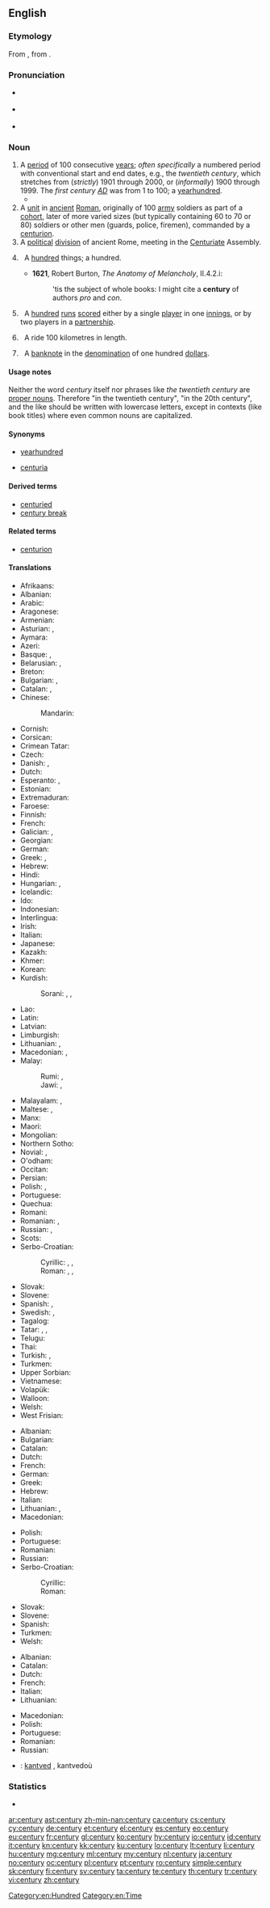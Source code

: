 ==English==
{{wikipedia|Century}}

===Etymology===
From {{etyl|la|en}} {{term|centuria|lang=la}}, from {{term|centum||one hundred|lang=la}}.

===Pronunciation===
* {{a|UK}} {{IPA|/ˈsɛn.tʃə.ɹiː/}}
* {{a|US}} {{IPA|/ˈsɛn.tʃɚ.i/}}
* {{audio|en-us-century.ogg|Audio (US)}}

===Noun===
{{en-noun|centur|ies}}

# A [[period]] of 100 consecutive [[year]]s; ''often specifically'' a numbered period with conventional start and end dates, e.g., the ''twentieth century'', which stretches from (''strictly'') 1901 through 2000, or (''informally'') 1900 through 1999. The ''first century [[AD]]'' was from 1 to 100; a [[yearhundred]].
#*{{quote-book|year=1963|author={{w|Margery Allingham}}
|title={{w|The China Governess}}
|chapter=Foreword|url=http://openlibrary.org/works/OL2004261W
|passage=He stood transfixed before the unaccustomed view of London at night time, a vast panorama which reminded him [&hellip;] of some wood engravings far off and magical, in a printshop in his childhood. They dated from the previous '''century''' and were coarsely printed on tinted paper, with tinsel outlining the design.}}
# A [[unit]] in [[ancient]] [[Roman]], originally of 100 [[army]] soldiers as part of a [[cohort]], later of more varied sizes (but typically containing 60 to 70 or 80) soldiers or other men (guards, police, firemen), commanded by a [[centurion]].
# A [[political]] [[division]] of ancient Rome, meeting in the [[centuriate|Centuriate]] Assembly.
# {{context|archaic|lang=en}}&nbsp; A [[hundred]] things; a hundred.
#* '''1621''', Robert Burton, ''The Anatomy of Melancholy'', II.4.2.i:
#*: 'tis the subject of whole books: I might cite a '''century''' of authors ''pro'' and ''con''.
# {{context|cricket|lang=en}}&nbsp; A [[hundred]] [[run]]s [[score]]d either by a single [[player]] in one [[innings]], or by two players in a [[partnership]].
# {{context|cycling|lang=en}}&nbsp; A ride 100 kilometres in length.
# {{context|US|informal|lang=en}}&nbsp; A [[banknote]] in the [[denomination]] of one hundred [[dollar]]s.

====Usage notes====
Neither the word ''century'' itself nor phrases like ''the twentieth century'' are [[proper noun]]s. Therefore "in the twentieth century", "in the 20th century", and the like should be written with lowercase letters, except in contexts (like book titles) where even common nouns are capitalized.

====Synonyms====
* {{sense|period of 100 consecutive years}} [[yearhundred]] {{qualifier|very rare}}
* {{sense|Roman army unit}} [[centuria]]

====Derived terms====
{{rel-top|Terms derived from ''century''}}
* [[centuried]]
* [[century break]]
{{rel-bottom}}

====Related terms====
* [[centurion]]

====Translations====
{{trans-top|100 years}}
* Afrikaans: {{t-|af|eeu}}
* Albanian: {{t-|sq|shekull|m}}
* Arabic: {{t+|ar|قرن|tr=qarn}}
* Aragonese: {{t+|an|sieglo|m}}
* Armenian: {{t+|hy|դար|tr=dar}}
* Asturian: {{t+|ast|sieglu|m}}, {{t-|ast|centuria|f}}
* Aymara: {{t-|ay|patacmara}}
* Azeri: {{t-|az|əsr}}
* Basque: {{t-|eu|mende}}, {{t-|eu|gizaldi}}
* Belarusian: {{t|be|век|m|sc=Cyrl}}, {{t|be|стагоддзе|n|tr=stahóddzje|sc=Cyrl}}
* Breton: {{t+|br|kantved|m}}
* Bulgarian: {{t+|bg|век|m}}, {{t+|bg|столетие|n}}
* Catalan: {{t+|ca|segle|m}}, {{t-|ca|centúria|f}}
* Chinese:
*: Mandarin: {{t|cmn|世纪|tr=shìjì}}
* Cornish: {{t-|kw|cansbledhen}}
* Corsican: {{t+|co|seculu|f}}
* Crimean Tatar: {{tø|crh|yüz}}
* Czech: {{t+|cs|století|n}}
* Danish: {{t-|da|århundred}}, {{t-|da|århundrede|n}}
* Dutch: {{t+|nl|eeuw|f}}
* Esperanto: {{t-|eo|jarcento}}, {{t-|eo|centjaro}}
* Estonian: {{t-|et|sajand}}
* Extremaduran: {{tø|ext|sigru|m}}
* Faroese: {{t-|fo|øld}}
* Finnish: {{t+|fi|vuosisata}}
* French: {{t+|fr|siècle|m}}
* Galician: {{t+|gl|século|m}}, {{t-|gl|centuria|f}}
* Georgian: {{t-|ka|საუკუნე|tr=saukune|sc=Geor}}
* German: {{t+|de|Jahrhundert|n}}
* Greek: {{t+|el|αιώνας|m|tr=eónas}}, {{t+|el|εκατονταετία|f|tr=ekatontaetía|sc=Grek}}
* Hebrew: {{t+|he|מאה|alt=מֵאָה|tr=me'a|f}}
* Hindi: {{t-|hi|शताब्दी|tr=šatābdī}}
* Hungarian: {{t+|hu|század}}, {{t+|hu|évszázad}}
* Icelandic: {{t+|is|öld|f}}
* Ido: {{t+|io|yarcento}}
* Indonesian: {{t+|id|abad}}
* Interlingua: {{t-|ia|seculo}}
* Irish: {{t+|ga|aois|f}}
* Italian: {{t+|it|secolo|m}}
* Japanese: {{t+|ja|世紀|tr=せいき, seiki}}
* Kazakh: {{t|kk|ғасыр|tr=ğasır|sc=Cyrl}}
* Khmer: {{t-|km|សតវត្ស|sc=Khmr|tr=sa’ta’ voat}}
* Korean: {{t+|ko|세기|tr=世紀, segi}}
* Kurdish:
*: Sorani: {{t+|ku|چه‌رخ|tr=charkh|sc=ku-Arab}}, {{t-|ku|قه‌رن|tr=qarn|sc=ku-Arab}}, {{t+|ku|سه‌ده‌|tr=sada|sc=ku-Arab}}
{{trans-mid}}
* Lao: {{t+|lo|ສັດຕະວັດ|sc=Laoo}}
* Latin: {{t+|la|saeculum|n}}
* Latvian: {{t-|lv|gadsimts|m}}
* Limburgish: {{t-|li|iew}}
* Lithuanian: {{t+|lt|šimtmetis|m}}, {{t+|lt|amžius|m}}
* Macedonian: {{t-|mk|век|m|tr=vek}}, {{t-|mk|столетие|n|tr=stolétie}}
* Malay:
*: Rumi: {{t+|ms|abad}}, {{t-|ms|kurun}}
*: Jawi: {{t-|ms|ابد|sc=Arab}}, {{t-|ms|قرون|sc=Arab}}
* Malayalam: {{t+|ml|നൂറ്റാണ്ട്|tr=noottaantu}}, {{t+|ml|ശതാബ്ദം|tr=Sathaabdam}}
* Maltese: {{t-|mt|seklu}}, {{t-|mt|ċentinarju}}
* Manx: {{t-|gv|eash}}
* Maori: {{t|mi|rautau}}
* Mongolian: {{t-|mn|зуун|tr=zuun|sc=Cyrl}}
* Northern Sotho: {{tø|nso|ngwagakgolo}}
* Novial: {{tø|nov|sekle}}, {{tø|nov|yarsento}}
* O'odham: {{tø|ood|siant ahithag}}
* Occitan: {{t+|oc|sègle|m}}
* Persian: {{t|fa|سده|tr=sade|sc=fa-Arab}}
* Polish: {{t+|pl|stulecie|n}}, {{t+|pl|wiek|m}}
* Portuguese: {{t+|pt|século|m}}
* Quechua: {{t-|qu|pachak}}
* Romani: {{tø|rom|शुल ब्रेश|tr=šul breš}}
* Romanian: {{t-|ro|secol|n}}, {{t-|ro|veac|n}}
* Russian: {{t+|ru|столетие|tr=stolétije|n}}, {{t+|ru|век|tr=vek|m}}
* Scots: {{tø|sco|year-hunder}}
* Serbo-Croatian:
*: Cyrillic: {{t-|sh|век|m}}, {{t-|sh|вијек|m}}, {{t-|sh|столеће|n}}
*: Roman: {{t-|sh|vek|m}}, {{t-|sh|vijek|m}}, {{t-|sh|stoleće|n}}
* Slovak: {{t-|sk|storočie|n}}
* Slovene: {{t+|sl|stoletje|n}}
* Spanish: {{t+|es|centuria|f}}, {{t+|es|siglo|m}}
* Swedish: {{t+|sv|sekel|n}}, {{t+|sv|århundrade|n}}
* Tagalog: {{t-|tl|síglo}}
* Tatar: {{t-|tt|ğasır}}, {{t-|tt|yözellıq}}, {{t+|tt|гасыр|sc=Cyrl}}
* Telugu: {{t+|te|శతాబ్దము|tr=SatAbdamu}}
* Thai: {{t-|th|ศตวรรษ}}
* Turkish: {{t+|tr|yüzyıl}}, {{t+|tr|asır}}
* Turkmen: {{t+|tk|asyr}}
* Upper Sorbian: {{t-|hsb|lětstotk}}
* Vietnamese: {{t|vi|thế kỷ}}
* Volapük: {{t+|vo|tumyel}}
* Walloon: {{t+|wa|sieke|m}}
* Welsh: {{t+|cy|canrif}}
* West Frisian: {{t-|fy|ieu}}
{{trans-bottom}}

{{trans-top|Roman army type unit}}
* Albanian: {{t+|sq|centurie|f}}
* Bulgarian: {{t-|bg|центурия|f}}
* Catalan: {{t|ca|centúria|f}}
* Dutch: {{t-|nl|centurie|f}}
* French: {{t+|fr|centurie|f}}
* German: {{t-|de|Zenturie|f}}
* Greek: {{t+|el|εκατονταρχία|f|tr=ekatontarchía|sc=Grek}}
* Hebrew: {{t-|he|קנטוריה|tr=qent'uria|f}}
* Italian: {{t-|it|centuria|f}}
* Lithuanian: {{t-|lt|centurija|f}}, {{qualifier|similar unit in other armies}} {{t-|lt|šimtinė|f}}
* Macedonian: {{t-|mk|центурија|f|tr=сentúrija}}
{{trans-mid}}
* Polish: {{t+|pl|centuria|f}}
* Portuguese: {{t-|pt|centúria|f}}
* Romanian: {{t-|ro|centurie|f}}
* Russian: {{t+|ru|центурия|tr=tsentúrija|f}}
* Serbo-Croatian:
*: Cyrillic: {{t-|sh|стотина|f}}
*: Roman: {{t-|sh|stotina|f}}
* Slovak: {{t-|sk|stotina|f}}
* Slovene: {{t-|sl|stotnija|f}}
* Spanish: {{t+|es|centuria|f}}
* Turkmen: {{t-|tk|senturiýa}}
* Welsh: {{t+|cy|canrif|f}}
{{trans-bottom}}

{{trans-top|political division of Rome}}
* Albanian: {{t+|sq|centurie|f}}
* Catalan: {{t|ca|centúria|f}}
* Dutch: {{t-|nl|centurie|f}}
* French: {{t+|fr|centurie|f}}
* Italian: {{t-|it|centuria|f}}
* Lithuanian: {{t-|lt|centurija|f}}
{{trans-mid}}
* Macedonian: {{t-|mk|центурија|f|tr=centúrija}}
* Polish: {{t+|pl|centuria|f}}
* Portuguese: {{t-|pt|centúria|f}}
* Romanian: {{t-|ro|centurie|f}}
* Russian: {{t+|ru|центурия|tr=tsentúrija|f}}
{{trans-bottom}}

{{trans-top|cricket}}
{{trans-mid}}
{{trans-bottom}}

{{trans-top|cycling}}
{{trans-mid}}
{{trans-bottom}}

{{checktrans}}
* {{ttbc|br}}: [[kantved]] {{m}}, kantvedoù

===Statistics===
* {{rank|floor|example|class|984|century|sorry|share|working}}

[[Category:en:Hundred]]
[[Category:en:Time]]

[[ar:century]]
[[ast:century]]
[[zh-min-nan:century]]
[[ca:century]]
[[cs:century]]
[[cy:century]]
[[de:century]]
[[et:century]]
[[el:century]]
[[es:century]]
[[eo:century]]
[[eu:century]]
[[fr:century]]
[[gl:century]]
[[ko:century]]
[[hy:century]]
[[io:century]]
[[id:century]]
[[it:century]]
[[kn:century]]
[[kk:century]]
[[ku:century]]
[[lo:century]]
[[lt:century]]
[[li:century]]
[[hu:century]]
[[mg:century]]
[[ml:century]]
[[my:century]]
[[nl:century]]
[[ja:century]]
[[no:century]]
[[oc:century]]
[[pl:century]]
[[pt:century]]
[[ro:century]]
[[simple:century]]
[[sk:century]]
[[fi:century]]
[[sv:century]]
[[ta:century]]
[[te:century]]
[[th:century]]
[[tr:century]]
[[vi:century]]
[[zh:century]]